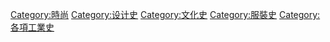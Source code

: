 {{Commons_category}}

[[Category:時尚|Category:時尚]]
[[Category:设计史|Category:设计史]]
[[Category:文化史|Category:文化史]]
[[Category:服裝史|Category:服裝史]]
[[Category:各項工業史|Category:各項工業史]]